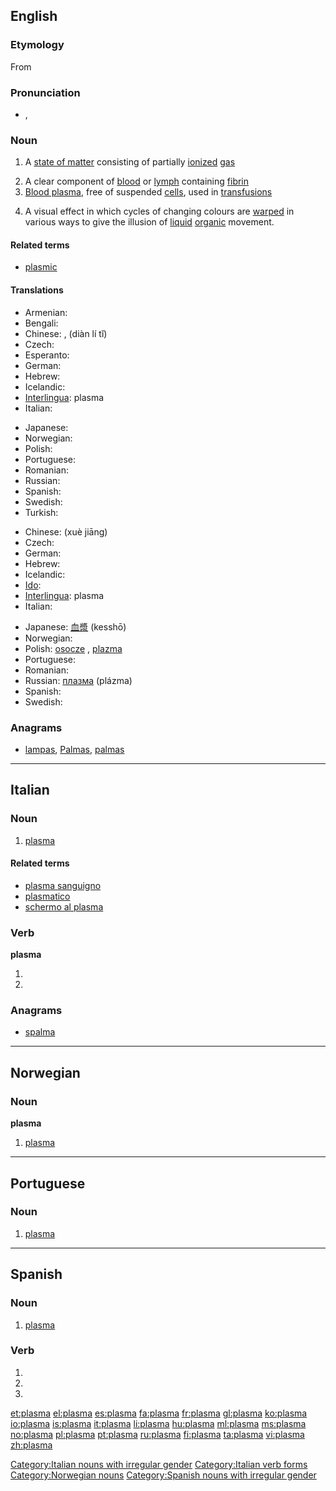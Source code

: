 {{wikipedia|Plasma}}
{{also|Plasma|plasmă}}
==English==

===Etymology===
From {{etyl|grc|en}} {{term|πλάσμα||something formed|tr=plasma|lang=grc|sc=polytonic}}

===Pronunciation===
* {{IPA|/ˈplæzmə/}}, {{SAMPA|/"pl{zm@/}}

===Noun===
{{wikipedia}}
{{en-noun|s|-}}

# {{physics}} A [[state of matter]] consisting of partially [[ionized]] [[gas]]
# A clear component of [[blood]] or [[lymph]] containing [[fibrin]]
# [[blood plasma|Blood plasma]], free of suspended [[cell]]s, used in [[transfusion]]s
# {{demoscene}} A visual effect in which cycles of changing colours are [[warp]]ed in various ways to give the illusion of [[liquid]] [[organic]] movement.

====Related terms====
* [[plasmic]]

====Translations====
{{trans-top|high energy state of matter}}
* Armenian: {{t|hy|պլազմա|tr=plazma}}
* Bengali: {{t|bn|প্লাজমা|sc=Beng}}
* Chinese: {{t|cmn|電離體|sc=Hani}}, {{t|cmn|电离体|sc=Hani}} (diàn lí tǐ)
* Czech: {{t+|cs|plazma|f}}
* Esperanto: {{t-|eo|plasmo|xs=Esperanto}}
* German: {{t+|de|Plasma|n}}
* Hebrew: {{t+|he|פלזמה|f|tr=plazma}}
* Icelandic: {{t+|is|rafgas|n}}
* [[Interlingua]]: plasma
* Italian: {{t+|it|plasma|m}}
{{trans-mid}}
* Japanese: {{t+|ja|プラズマ|tr=purazuma}}
* Norwegian: {{t+|no|plasma|n}}
* Polish: {{t+|pl|plazma|f}}
* Portuguese: {{t+|pt|plasma|m}}
* Romanian: {{t+|ro|plasmă|f}}
* Russian: {{t+|ru|плазма|f|tr=plázma}}
* Spanish: {{t+|es|plasma|f}}
* Swedish: {{t-|sv|plasma|c}}
* Turkish: {{t-|tr|plazma}}
{{trans-bottom}}

{{trans-top|component of blood}}
* Chinese: {{t|cmn|血浆|sc=Hani}} (xuè jiāng)
* Czech: {{t+|cs|plazma|f}}
* German: {{t+|de|Plasma|n}}
* Hebrew: {{t+|he|פלזמה|f|tr=plazma}}
* Icelandic: {{t+|is|blóðvökvi|m}}
* [[Ido]]: {{t+|io|plasmo|xs=Ido}}
* [[Interlingua]]: plasma
* Italian: {{t+|it|plasma|m}}
{{trans-mid}}
* Japanese: [[血漿]] (kesshō)
* Norwegian: {{t+|no|plasma|n}}
* Polish: [[osocze]] {{n}}, [[plazma]] {{f}}
* Portuguese: {{t+|pt|plasma|m}}
* Romanian: {{t+|ro|plasmă|f}}
* Russian: [[плазма]] (plázma) {{f}}
* Spanish: {{t+|es|plasma|f}}
* Swedish: {{t-|sv|plasma|c}}
{{trans-bottom}}

===Anagrams===
* [[lampas#English|lampas]], [[Palmas#English|Palmas]], [[palmas#English|palmas]]

----

==Italian==
{{wikipedia|lang=it}}

===Noun===
{{it-noun|plasm|m|a|i}}

# {{context|physics|biology|lang=it}} [[plasma#English|plasma]]

====Related terms====
* [[plasma sanguigno]]
* [[plasmatico]]
* [[schermo al plasma]]

===Verb===
'''plasma'''

# {{form of|[[third-person|Third-person]] [[singular]] [[present tense]]|plasmare|lang=Italian}}
# {{form of|[[second-person|Second-person]] singular [[imperative]]|plasmare|lang=Italian}}

===Anagrams===
* {{alphagram|aalmps}} [[spalma#Italian|spalma]]

[[Category:Italian nouns with irregular gender]]
[[Category:Italian verb forms]]

----

==Norwegian==

===Noun===
'''plasma''' {{n}}

# {{context|physics|biology|lang=no}} [[#English|plasma]]

[[Category:Norwegian nouns]]

----

==Portuguese==

===Noun===
{{pt-noun-m-unc}}

# {{context|physics|biology|lang=pt}} [[#English|plasma]]

----

==Spanish==

===Noun===
{{es-noun-m|-|pl=plasmas}}

# {{context|physics|biology|lang=es}} [[#English|plasma]]

===Verb===
{{es-verb-form|plasmar}}

# {{es-verb form of|ending=ar|mood=imperative|sense=affirmative|pers=2|formal=no|number=singular|[[plasmar]]}}
# {{es-verb form of|ending=ar|mood=indicative|tense=present|pers=2|formal=yes|number=singular|[[plasmar]]}}
# {{es-verb form of|ending=ar|mood=indicative|tense=present|pers=3|number=singular|[[plasmar]]}}

[[Category:Spanish nouns with irregular gender]]

[[et:plasma]]
[[el:plasma]]
[[es:plasma]]
[[fa:plasma]]
[[fr:plasma]]
[[gl:plasma]]
[[ko:plasma]]
[[io:plasma]]
[[is:plasma]]
[[it:plasma]]
[[li:plasma]]
[[hu:plasma]]
[[ml:plasma]]
[[ms:plasma]]
[[no:plasma]]
[[pl:plasma]]
[[pt:plasma]]
[[ru:plasma]]
[[fi:plasma]]
[[ta:plasma]]
[[vi:plasma]]
[[zh:plasma]]